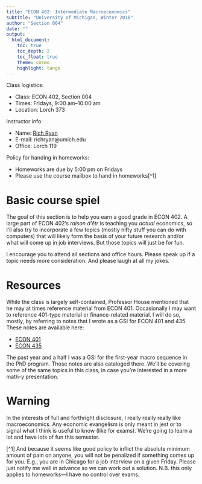 ```yaml
---
title: "ECON 402: Intermediate Macroeconomics"
subtitle: "University of Michigan, Winter 2018"
author: "Section 004"
date: ""
output: 
  html_document:
    toc: true
    toc_depth: 2
    toc_float: true
    theme: cosmo
    highlight: tango
---
```


Class logistics:

* Class: ECON 402, Section 004
* Times: Fridays, 9:00 am&ndash;10:00 am
* Location: Lorch 373

Instructor info:

* Name: [Rich Ryan](https://richryan.github.io/)
* E-mail: richryan@umich.edu
* Office: Lorch 119

Policy for handing in homeworks:

* Homeworks are due by 5:00 pm on Fridays
* Please use the course mailbox to hand in homeworks[^1]

# Basic course spiel

The goal of this section is to help you earn a good grade in ECON 402.
A large part of ECON 402's _raison d'&ecirc;tr_ is teaching you _actual_ economics,
so I'll also try to incorporate a few topics (mostly nifty stuff you can do with computers) that will likely form the basis of your future research and/or what will come up in job interviews.
But those topics will just be for fun.

I encourage you to attend all sections and office hours.
Please speak up if a topic needs more consideration.
And please laugh at all my jokes.

# Resources

While the class is largely self-contained,
Professor House mentioned that he may at times reference material from ECON 401.
Occasionally I may want to reference 401-type material or finance-related material.
I will do so, mostly, by referring to notes that I wrote as a GSI for ECON 401 and 435.
These notes are available here:

* [ECON 401](https://richryan.github.io/notes/#intermediate-microeconomic-theory-econ-401)
* [ECON 435](https://richryan.github.io/notes/#financial-economics-econ-435)

The past year and a half I was a GSI for the first-year macro sequence in the PhD program.
Those notes are also cataloged there.
We'll be covering some of the same topics in this class, 
in case you're interested in a more math-y presentation.

# Warning

In the interests of full and forthright disclosure,
I really really really like macroeconomics.
Any economic evangelism is only meant in jest or to signal what I think is useful to know (like for exams).
We're going to learn a lot and have lots of fun this semester.

[^1] And because it seems like good policy to inflict the absolute minimum amount of pain on anyone,
you will not be penalized if something comes up for you.
E.g., you are in Chicago for a job interview on a given Friday.
Please just notify me well in advance so we can work out a solution.
N.B. this only applies to homeworks&mdash;I have no control over exams.